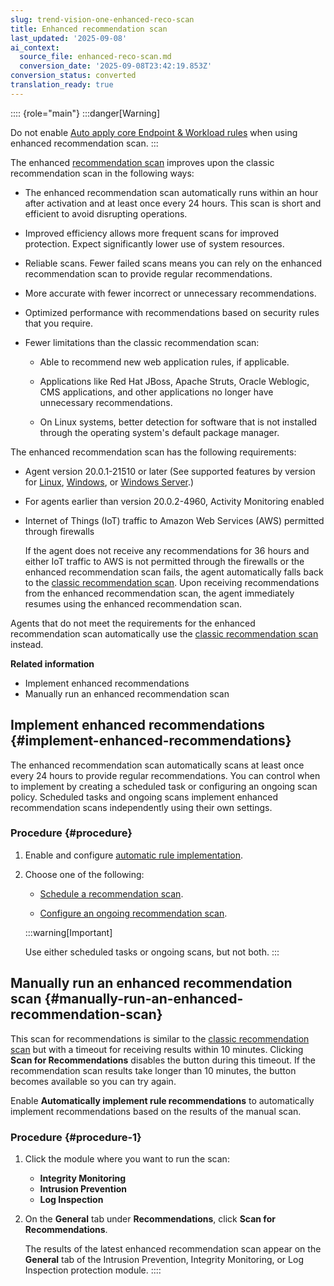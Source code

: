 ```yaml
---
slug: trend-vision-one-enhanced-reco-scan
title: Enhanced recommendation scan
last_updated: '2025-09-08'
ai_context:
  source_file: enhanced-reco-scan.md
  conversion_date: '2025-09-08T23:42:19.853Z'
conversion_status: converted
translation_ready: true
---
```


:::: {role="main"}
:::danger[Warning]

Do not enable [Auto apply core Endpoint & Workload rules](set-up-intrusion-prevention.mdx) when using enhanced recommendation scan.
:::

The enhanced [recommendation scan](recommendation-scans-intro.mdx) improves upon the classic recommendation scan in the following ways:

- The enhanced recommendation scan automatically runs within an hour after activation and at least once every 24 hours. This scan is short and efficient to avoid disrupting operations.

- Improved efficiency allows more frequent scans for improved protection. Expect significantly lower use of system resources.

- Reliable scans. Fewer failed scans means you can rely on the enhanced recommendation scan to provide regular recommendations.

- More accurate with fewer incorrect or unnecessary recommendations.

- Optimized performance with recommendations based on security rules that you require.

- Fewer limitations than the classic recommendation scan:

  - Able to recommend new web application rules, if applicable.

  - Applications like Red Hat JBoss, Apache Struts, Oracle Weblogic, CMS applications, and other applications no longer have unnecessary recommendations.

  - On Linux systems, better detection for software that is not installed through the operating system's default package manager.

The enhanced recommendation scan has the following requirements:

- Agent version 20.0.1-21510 or later (See supported features by version for [Linux](supported-features-linux-platform.mdx), [Windows](supported-features-windows-version.mdx), or [Windows Server](support-features-winserver.mdx).)

- For agents earlier than version 20.0.2-4960, Activity Monitoring enabled

- Internet of Things (IoT) traffic to Amazon Web Services (AWS) permitted through firewalls

  If the agent does not receive any recommendations for 36 hours and either IoT traffic to AWS is not permitted through the firewalls or the enhanced recommendation scan fails, the agent automatically falls back to the [classic recommendation scan](classic-reco-scan.mdx). Upon receiving recommendations from the enhanced recommendation scan, the agent immediately resumes using the enhanced recommendation scan.

Agents that do not meet the requirements for the enhanced recommendation scan automatically use the [classic recommendation scan](classic-reco-scan.mdx) instead.

**Related information**

- Implement enhanced recommendations
- Manually run an enhanced recommendation scan

## Implement enhanced recommendations {#implement-enhanced-recommendations}

The enhanced recommendation scan automatically scans at least once every 24 hours to provide regular recommendations. You can control when to implement by creating a scheduled task or configuring an ongoing scan policy. Scheduled tasks and ongoing scans implement enhanced recommendation scans independently using their own settings.

### Procedure {#procedure}

1.  Enable and configure [automatic rule implementation](auto-imp-recommendations.mdx).

2.  Choose one of the following:

    - [Schedule a recommendation scan](schedule-reco-scan.mdx).

    - [Configure an ongoing recommendation scan](config-ongoing-reco-scan.mdx).

    :::warning[Important]

    Use either scheduled tasks or ongoing scans, but not both.
    :::

## Manually run an enhanced recommendation scan {#manually-run-an-enhanced-recommendation-scan}

This scan for recommendations is similar to the [classic recommendation scan](classic-reco-scan.mdx) but with a timeout for receiving results within 10 minutes. Clicking **Scan for Recommendations** disables the button during this timeout. If the recommendation scan results take longer than 10 minutes, the button becomes available so you can try again.

Enable **Automatically implement rule recommendations** to automatically implement recommendations based on the results of the manual scan.

### Procedure {#procedure-1}

1.  Click the module where you want to run the scan:

    - **Integrity Monitoring**
    - **Intrusion Prevention**
    - **Log Inspection**

2.  On the **General** tab under **Recommendations**, click **Scan for Recommendations**.

    The results of the latest enhanced recommendation scan appear on the **General** tab of the Intrusion Prevention, Integrity Monitoring, or Log Inspection protection module.
::::
